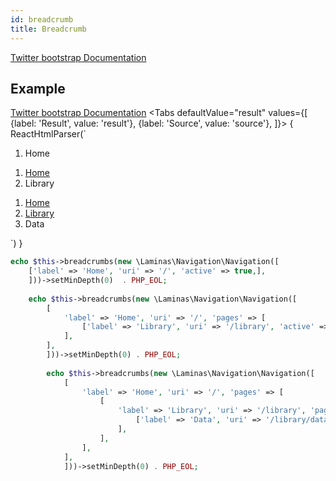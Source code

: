 ```yaml
---
id: breadcrumb
title: Breadcrumb
---
```



[Twitter bootstrap Documentation](https://getbootstrap.com/docs/4.5/components/breadcrumb/)
## Example
[Twitter bootstrap Documentation](https://getbootstrap.com/docs/4.5/components/breadcrumb/#example)
<Tabs
    defaultValue="result"
    values={[
      {label: 'Result', value: 'result'},
      {label: 'Source', value: 'source'},
    ]}>
<TabItem value="result">{ ReactHtmlParser(`<nav aria-label="breadcrumb">
    <ol class="breadcrumb">
        <li class="breadcrumb-item active" aria-current="page">Home</li>
    </ol>
</nav>
<nav aria-label="breadcrumb">
    <ol class="breadcrumb">
        <li class="breadcrumb-item"><a href="&#x2F;">Home</a></li>
        <li class="breadcrumb-item active" aria-current="page">Library</li>
    </ol>
</nav>
<nav aria-label="breadcrumb">
    <ol class="breadcrumb">
        <li class="breadcrumb-item"><a href="&#x2F;">Home</a></li>
        <li class="breadcrumb-item"><a href="&#x2F;library">Library</a></li>
        <li class="breadcrumb-item active" aria-current="page">Data</li>
    </ol>
</nav>
`) }</TabItem>
<TabItem value="source">

```php
echo $this->breadcrumbs(new \Laminas\Navigation\Navigation([
    ['label' => 'Home', 'uri' => '/', 'active' => true,],
    ]))->setMinDepth(0)  . PHP_EOL;
    
    echo $this->breadcrumbs(new \Laminas\Navigation\Navigation([
        [
            'label' => 'Home', 'uri' => '/', 'pages' => [
                ['label' => 'Library', 'uri' => '/library', 'active' => true],
            ],
        ],
        ]))->setMinDepth(0) . PHP_EOL;
        
        echo $this->breadcrumbs(new \Laminas\Navigation\Navigation([
            [
                'label' => 'Home', 'uri' => '/', 'pages' => [
                    [
                        'label' => 'Library', 'uri' => '/library', 'pages' => [
                            ['label' => 'Data', 'uri' => '/library/data', 'active' => true],
                        ],
                    ],
                ],
            ],
            ]))->setMinDepth(0) . PHP_EOL;
```

</TabItem>
</Tabs>

